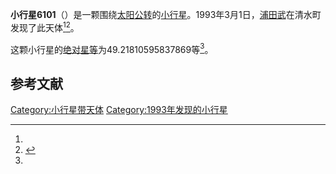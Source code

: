 {{Infobox planet
| bgcolour = #FFFFC0
| name = 6101 Tomoki
| symbol = 
| image = 
| caption = 
| discovery = yes
| discovery_ref = 
| discoverer = [[浦田武|浦田武]]
| discovery_site = [[清水町|清水町]] 
| discovered = 1993年3月1日
| designations = yes
| mp_name = 
| named_after = 
| alt_names = 1993 EG/ 1933 QJ1 / 1977 QP3 / 1987 QC7 / 1990 MD1
| mp_category = [[主带小行星|主带小行星]]
| orbit_ref = <ref name="a">[http://ssd.jpl.nasa.gov/sbdb.cgi?sstr=6101 6101 Tomoki] {{Wayback|url=http://ssd.jpl.nasa.gov/sbdb.cgi?sstr=6101 |date=20200820210312 }}，小行星數據庫瀏覽器（JPL Small-Body Database Browser）－[[美国国家航空航天局|美国国家航空航天局]]喷气推进实验室</ref>
| epoch = 2456400.5 (2013年4月18日更新)
| aphelion = {{convert|2.523898061714934|AU|km|3|abbr=on|lk=out}}
| perihelion = {{convert|1.973823790153145|AU|km|3|abbr=on}}
| semimajor = {{convert|2.248860925934039|AU|km|3|abbr=on}}
| eccentricity = 0.122300642
| period = 1231.806027 [[日|日]]<br />3.37[[儒略年|儒略年]]
| avg_speed = 
| inclination = 4.615446406829688
| asc_node = 195.836823511966
| mean_anomaly = 
| arg_peri = 49.21810595837869
| satellites = 
| physical_characteristics = yes
| dimensions = 
| mass = 
| density = 
| surface_grav = 
| escape_velocity = 
| sidereal_day = 
| axial_tilt = 
| pole_ecliptic_lat = 
| pole_ecliptic_lon = 
| albedo = 
| temperatures= 
| temp_name1 = 
| mean_temp_1 = 
| max_temp_1 = 
| temp_name2 = 
| max_temp_2 = 
| spectral_type = 
| abs_magnitude = 49.21810595837869
}}

'''小行星6101'''（{{lang-en|6101 Tomoki}}）是一颗围绕[[太阳|太阳]][[公转|公转]]的[[小行星|小行星]]。1993年3月1日，[[浦田武|浦田武]]在清水町发现了此天体<ref name="a" /><ref>{{cite news|title=小行星列表|url=http://cfa-www.harvard.edu/iau/lists/NumberedMPs.txt|accessdate=2013-07-08|newspaper=哈佛大学|archive-date=2008-05-17|archive-url=https://web.archive.org/web/20080517010638/http://cfa-www.harvard.edu/iau/lists/NumberedMPs.txt|dead-url=no}}</ref>。

这颗小行星的[[绝对星等|绝对星等]]为49.21810595837869等<ref name="a" />。

==参考文献==
{{reflist}}
{{Minor Planet Number|[[小行星6100|小行星6100]]|[[小行星6102|小行星6102]]}}

{{小天体}}

[[Category:小行星带天体|Category:小行星带天体]]
[[Category:1993年发现的小行星|Category:1993年发现的小行星]]

{{asteroid-stub}}
